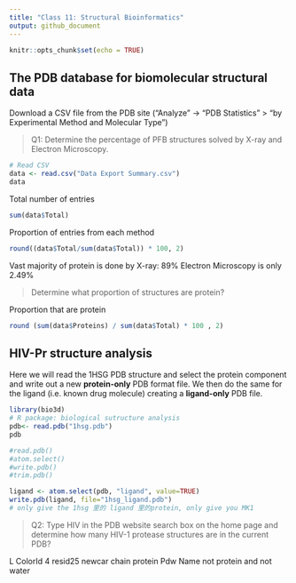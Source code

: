 ```yaml
---
title: "Class 11: Structural Bioinformatics"
output: github_document
---
```


```r
knitr::opts_chunk$set(echo = TRUE)
```


## The PDB database for biomolecular structural data


Download a CSV file from the PDB site (“Analyze” -> “PDB Statistics” > “by Experimental Method and Molecular Type”)

> Q1: Determine the percentage of PFB structures solved by X-ray and Electron Microscopy.

```r
# Read CSV
data <- read.csv("Data Export Summary.csv")
data
```

Total number of entries
```r
sum(data$Total)
```


Proportion of entries from each method
```r
round((data$Total/sum(data$Total)) * 100, 2)
```
Vast majority of protein is done by X-ray: 89%
Electron Microscopy is only 2.49%


> Determine what proportion of structures are protein?

Proportion that are protein
```r
round (sum(data$Proteins) / sum(data$Total) * 100 , 2)
```


## HIV-Pr structure analysis

Here we will read the 1HSG PDB structure and select the protein component and write out a new **protein-only** PDB format file. We then do the same for the ligand (i.e. known drug molecule) creating a **ligand-only** PDB file.

```r
library(bio3d)
# R package: biological sutructure analysis
pdb<- read.pdb("1hsg.pdb")
pdb

#read.pdb()
#atom.select()
#write.pdb()
#trim.pdb()

```


```r
ligand <- atom.select(pdb, "ligand", value=TRUE)
write.pdb(ligand, file="1hsg_ligand.pdb")
# only give the 1hsg 里的 ligand 里的protein, only give you MK1
```





> Q2: Type HIV in the PDB website search box on the home page and determine how many HIV-1 protease structures are in the current PDB?

L ColorId 4 resid25
newcar chain protein
Pdw Name not protein and not water 








